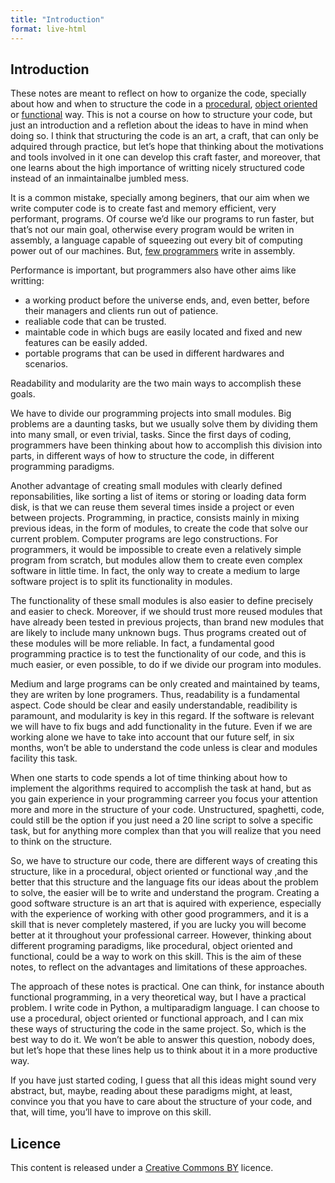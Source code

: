 ```yaml
---
title: "Introduction"
format: live-html
---
```


## Introduction

These notes are meant to reflect on how to organize the code, specially about how and when to structure the code in a [procedural](https://en.wikipedia.org/wiki/Procedural_programming), [object oriented](https://en.wikipedia.org/wiki/Object-oriented_programming) or [functional](https://en.wikipedia.org/wiki/Functional_programming) way.
This is not a course on how to structure your code, but just an introduction and a refletion about the ideas to have in mind when doing so.
I think that structuring the code is an art, a craft, that can only be adquired through practice, but let's hope that thinking about the motivations and tools involved in it one can develop this craft faster, and moreover, that one learns about the high importance of writting nicely structured code instead of an inmaintainalbe jumbled mess.

It is a common mistake, specially among beginers, that our aim when we write computer code is to create fast and memory efficient, very performant, programs.
Of course we'd like our programs to run faster, but that's not our main goal, otherwise every program would be writen in assembly, a language capable of squeezing out every bit of computing power out of our machines. But, [few programmers](https://survey.stackoverflow.co/2024/technology/#most-popular-technologies) write in assembly.

Performance is important, but programmers also have other aims like writting:

- a working product before the universe ends, and, even better, before their managers and clients run out of patience.
- realiable code that can be trusted.
- maintable code in which bugs are easily located and fixed and new features can be easily added.
- portable programs that can be used in different hardwares and scenarios.

Readability and modularity are the two main ways to accomplish these goals.

We have to divide our programming projects into small modules.
Big problems are a daunting tasks, but we usually solve them by dividing them into many small, or even trivial, tasks.
Since the first days of coding, programmers have been thinking about how to accomplish this division into parts, in different ways of how to structure the code, in different programming paradigms.

Another advantage of creating small modules with clearly defined reponsabilities, like sorting a list of items or storing or loading data form disk, is that we can reuse them several times inside a project or even between projects. Programming, in practice, consists mainly in mixing previous ideas, in the form of modules, to create the code that solve our current problem. Computer programs are lego constructions.
For programmers, it would be impossible to create even a relatively simple program from scratch, but modules allow them to create even complex software in little time.
In fact, the only way to create a medium to large software project is to split its functionality in modules.

The functionality of these small modules is also easier to define precisely and easier to check.
Moreover, if we should trust more reused modules that have already been tested in previous projects, than brand new modules that are likely to include many unknown bugs.
Thus programs created out of these modules will be more reliable.
In fact, a fundamental good programming practice is to test the functionality of our code, and this is much easier, or even possible, to do if we divide our program into modules.

Medium and large programs can be only created and maintained by teams, they are writen by lone programers.
Thus, readability is a fundamental aspect. Code should be clear and easily understandable, readibility is paramount, and modularity is key in this regard.
If the software is relevant we will have to fix bugs and add functionality in the future.
Even if we are working alone we have to take into account that our future self, in six months, won't be able to understand the code unless is clear and modules facility this task.

When one starts to code spends a lot of time thinking about how to implement the algorithms required to accomplish the task at hand, but as you gain experience in your programming carreer you focus your attention more and more in the structure of your code.
Unstructured, spaghetti, code, could still be the option if you just need a 20 line script to solve a specific task, but for anything more complex than that you will realize that you need to think on the structure.


So, we have to structure our code, there are different ways of creating this structure, like in a procedural, object oriented or functional way ,and the better that this structure and the language fits our ideas about the problem to solve, the easier will be to write and understand the program.
Creating a good software structure is an art that is aquired with experience, especially with the experience of working with other good programmers, and it is a skill that is never completely mastered, if you are lucky you will become better at it throughout your professional carreer.
However, thinking about different programing paradigms, like procedural, object oriented and functional, could be a way to work on this skill.
This is the aim of these notes, to reflect on the advantages and limitations of these approaches.

The approach of these notes is practical. One can think, for instance abouth functional programming, in a very theoretical way, but I have a practical problem. I write code in Python, a multiparadigm language. I can choose to use a procedural, object oriented or functional approach, and I can mix these ways of structuring the code in the same project. So, which is the best way to do it. We won't be able to answer this question, nobody does, but let's hope that these lines help us to think about it in a more productive way.

If you have just started coding, I guess that all this ideas might sound very abstract, but, maybe, reading about these paradigms might, at least, convince you that you have to care about the structure of your code, and that, will time, you'll have to improve on this skill.

## Licence

This content is released under a [Creative Commons BY](https://creativecommons.org/licenses/by/4.0/) licence.

